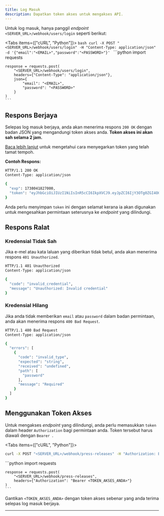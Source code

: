 ```yaml
---
title: Log Masuk
description: Dapatkan token akses untuk mengakses API.
---
```



Untuk log masuk, hanya panggil _endpoint_ `<SERVER_URL>/webhook/users/login` seperti berikut:

<Tabs items={["cURL", "Python"]}>
  <Tab value="cURL">
    ```bash
    curl -X POST "<SERVER_URL>/webhook/users/login" -H "Content-Type: application/json" -d '{"email":"<EMAIL>","password":"<PASSWORD>"}'
    ```
  </Tab>
  <Tab value="Python">
    ```python
    import requests

    response = requests.post(
        "<SERVER_URL>/webhook/users/login",
        headers={"Content-Type": "application/json"},
        json={
            "email": "<EMAIL>",
            "password": "<PASSWORD>"
        }
    )
    ```
  </Tab>
</Tabs>

## Respons Berjaya

Selepas log masuk berjaya, anda akan menerima respons `200 OK` dengan badan JSON yang mengandungi token akses anda. **Token akses ini akan sah selama 2 jam.** 

[Baca lebih lanjut](/docs/auth/refresh-token) untuk mengetahui cara menyegarkan token yang telah tamat tempoh.

**Contoh Respons:**

```bash
HTTP/1.1 200 OK
Content-Type: application/json

{
  "exp": 1738041827000,
  "token": "eyJhbGciOiJIUzI1NiIsInR5cCI6IkpXVCJ9.eyJpZCI6IjY3OTg0ZGI4OGIwNjZlNzRlOWQ4MDkzMSIsImNvbGxlY3Rpb24iOiJ1c2VycyIsImVtYWlsIjoidGVzdEBleGFtcGxlLmNvbSIsImlhdCI6MTczODAzNDYyNywiZXhwIjoxNzM4MDQxODI3fQ.rzE1_3uQqLvcjHfgNU4o_KbxLOSc4WXKgvtzQsw79ok"
}
```

Anda perlu menyimpan `token` ini dengan selamat kerana ia akan digunakan untuk mengesahkan permintaan seterusnya ke _endpoint_ yang dilindungi.

## Respons Ralat

### Kredensial Tidak Sah

Jika e-mel atau kata laluan yang diberikan tidak betul, anda akan menerima respons `401 Unauthorized`.

```bash
HTTP/1.1 401 Unauthorized
Content-Type: application/json

{
  "code": "invalid_credential",
  "message": "Unauthorized: Invalid credential"
}
```

### Kredensial Hilang

Jika anda tidak memberikan `email` atau `password` dalam badan permintaan, anda akan menerima respons `400 Bad Request`.

```bash
HTTP/1.1 400 Bad Request
Content-Type: application/json

{
  "errors": [
    {
      "code": "invalid_type",
      "expected": "string",
      "received": "undefined",
      "path": [
        "password"
      ],
      "message": "Required"
    }
  ]
}
```

## Menggunakan Token Akses

Untuk mengakses _endpoint_ yang dilindungi, anda perlu memasukkan `token` dalam header `Authorization` bagi permintaan anda. Token tersebut harus diawali dengan `Bearer `.

<Tabs items={["cURL", "Python"]}>
  <Tab value="cURL">
  ```bash
  curl -X POST "<SERVER_URL>/webhook/press-releases" -H "Authorization: Bearer <TOKEN_AKSES_ANDA>"
  ```
  </Tab>
  <Tab value="Python">
    ```python
    import requests

    response = requests.post(
        "<SERVER_URL>/webhook/press-releases",
        headers={"Authorization": "Bearer <TOKEN_AKSES_ANDA>"}
    )
    ```
  </Tab>
</Tabs>

Gantikan `<TOKEN_AKSES_ANDA>` dengan token akses sebenar yang anda terima selepas log masuk berjaya.

---